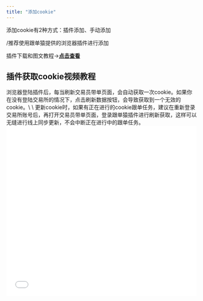 ```yaml
---
title: "添加cookie"
---
```


添加cookie有2种方式：插件添加、手动添加

/推荐使用跟单猿提供的浏览器插件进行添加

<Icon icon="star" color="#ff0000" />插件下载和图文教程→[**点击查看**](https://xwvmohge80.feishu.cn/docx/OWvbdwKKvo4qpXxRVOAcg40mnub)

## 插件获取cookie视频教程

<Note>
  浏览器登陆插件后，每当刷新交易员带单页面，会自动获取一次cookie。如果你在没有登陆交易所的情况下，点击刷新数据按钮，会导致获取到一个无效的cookie。\
  \
  更新cookie时，如果有正在进行的cookie跟单任务，建议在重新登录交易所账号后，再打开交易员带单页面，登录跟单猿插件进行刷新获取，这样可以无缝进行线上同步更新，不会中断正在进行中的跟单任务。
</Note>

<iframe src="//player.bilibili.com/player.html?isOutside=true&aid=115093362708309&bvid=BV1pGvPzWEFh&cid=31948671297&p=1&autoplay=0" scrolling="no" border="0" frameborder="no" framespacing="0" allowfullscreen="true" width="100%" height="450px" />

## 手动获取cookie视频教程

<iframe src="//player.bilibili.com/player.html?isOutside=true&aid=115093564031030&bvid=BV1JEvPzJEDL&cid=31949456364&p=1&autoplay=0" scrolling="no" border="0" frameborder="no" framespacing="0" allowfullscreen="true" width="100%" height="450px" />